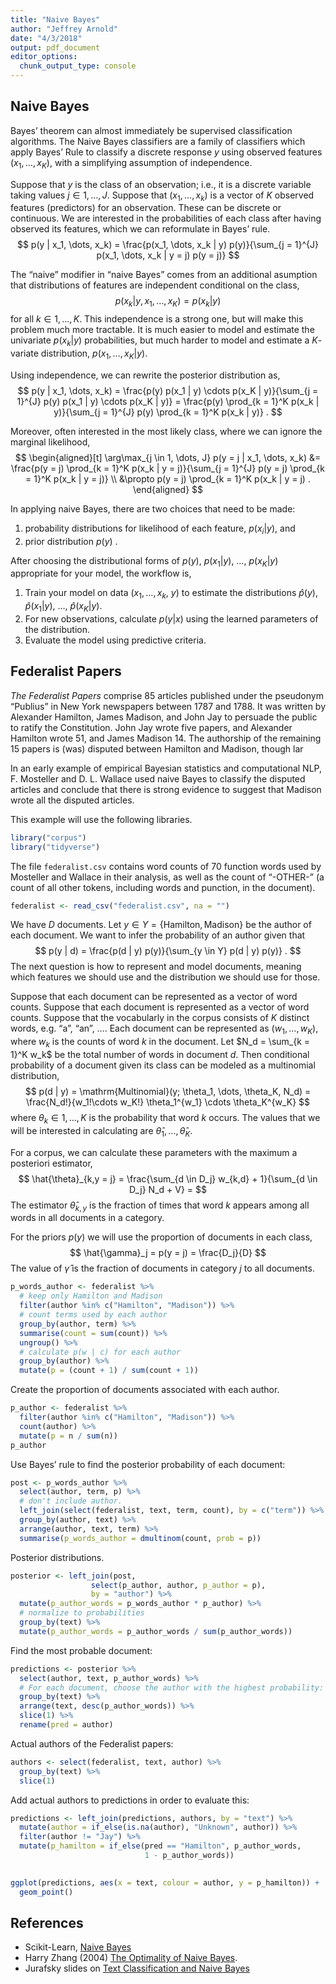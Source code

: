 ```yaml
---
title: "Naive Bayes"
author: "Jeffrey Arnold"
date: "4/3/2018"
output: pdf_document
editor_options: 
  chunk_output_type: console
---
```


## Naive Bayes

Bayes' theorem can almost immediately be supervised classification algorithms.
The Naive Bayes classifiers are a family of classifiers which apply Bayes' Rule to classify a discrete response $y$ using observed features $(x_1, \dots, x_K)$, with a simplifying assumption of independence.

Suppose that $y$ is the class of an observation; i.e., it is a discrete variable taking values $j \in 1, \dots, J$.
Suppose that $(x_1, \dots, x_k)$ is a vector of $K$ observed features (predictors) for an observation.
These can be discrete or continuous.
We are interested in the probabilities of each class after having observed its features, which we can reformulate in Bayes' rule.
$$
p(y | x_1, \dots, x_k) = \frac{p(x_1, \dots, x_k | y) p(y)}{\sum_{j = 1}^{J} p(x_1, \dots, x_k | y = j) p(y = j)}
$$

The "naive" modifier in "naive Bayes" comes from an additional asumption that distributions of features are independent conditional on the class,
$$
p(x_k | y, x_1, \dots, x_K) = p(x_k | y)
$$
for all $k \in 1, \dots, K$.
This independence is a strong one, but will make this problem much more tractable.
It is much easier to model and estimate the univariate $p(x_k | y)$ probabilities, but much
harder to model and estimate a $K$-variate distribution, $p(x_1, \dots, x_K | y)$.

Using independence, we can rewrite the posterior distribution as,
$$
p(y | x_1, \dots, x_k) = \frac{p(y) p(x_1 | y) \cdots p(x_K | y)}{\sum_{j = 1}^{J} p(y) p(x_1 | y) \cdots p(x_K | y)} = \frac{p(y) \prod_{k = 1}^K p(x_k | y)}{\sum_{j = 1}^{J} p(y) \prod_{k = 1}^K p(x_k | y)} .
$$

Moreover, often interested in the most likely class, where we can ignore the marginal likelihood,
$$
\begin{aligned}[t]
\arg\max_{j \in 1, \dots, J} p(y = j | x_1, \dots, x_k) &= \frac{p(y = j) \prod_{k = 1}^K p(x_k | y = j)}{\sum_{j = 1}^{J} p(y = j) \prod_{k = 1}^K p(x_k | y = j)} \\
 &\propto p(y = j) \prod_{k = 1}^K p(x_k | y = j) .
\end{aligned}
$$

In applying naive Bayes, there are two choices that need to be made:

1.  probability distributions for likelihood of each feature, $p(x_i | y)$, and
2.  prior distribution $p(y)$ .

After choosing the distributional forms of $p(y)$, $p(x_1 | y)$, ..., $p(x_K | y)$ appropriate for your model,
the workflow is,

1. Train your model on data ($x_1, \dots, x_k$, $y$) to estimate the distributions $\hat{p}(y)$, $\hat{p}(x_1 | y)$, ..., $\hat{p}(x_K | y)$.
2. For new observations, calculate $p(y | x)$ using the learned parameters of the distribution.
3. Evaluate the model using predictive criteria.



## Federalist Papers


*The Federalist Papers* comprise 85 articles published under the pseudonym “Publius” in New York newspapers between 1787 and 1788.
It was written by Alexander Hamilton, James Madison, and John Jay to persuade the public to ratify the Constitution. John Jay wrote five papers, and Alexander Hamilton wrote 51, and James Madison 14.
The authorship of the remaining 15 papers is (was) disputed between Hamilton and Madison, though lar

In an early example of empirical Bayesian statistics and computational NLP, F. Mosteller and D. L. Wallace used naive Bayes to classify the disputed articles and conclude that there is strong evidence to suggest that Madison wrote all the disputed articles.

This example will use the following libraries.
```r
library("corpus")
library("tidyverse")
```

The file `federalist.csv` contains word counts of 70 function words used by Mosteller and Wallace in their analysis, as well as the count of "-OTHER-" (a count of all other tokens, including words and punction, in the document).
```r
federalist <- read_csv("federalist.csv", na = "")
```

We have $D$ documents. 
Let $y \in Y = \{\text{Hamilton}, \text{Madison} \}$ be the author of each document.
We want to infer the probability of an author given that 
$$
p(y | d) = \frac{p(d | y) p(y)}{\sum_{y \in Y} p(d | y) p(y)} .
$$
The next question is how to represent and model documents, meaning which features we should use and the distribution we should use for those.

Suppose that each document can be represented as a vector of word counts. 
Suppose that each document is represented as a vector of word counts.
Suppose that the vocabularly in the corpus consists of $K$ distinct words, e.g. "a", "an", .... 
Each document can be represented as $(w_1, \dots, w_K)$, where $w_k$ is the counts of word $k$ in the document.
Let $N_d = \sum_{k = 1}^K w_k$ be the total number of words in document $d$.
Then conditional probability of a document given its class can be modeled as a multinomial distribution,
$$
p(d | y) = \mathrm{Multinomial}(y; \theta_1, \dots, \theta_K, N_d) = \frac{N_d!}{w_1!\cdots w_K!} \theta_1^{w_1} \cdots \theta_K^{w_K}
$$
where $\theta_k \in 1, \dots, K$ is the probability that word $k$ occurs.
The values that we will be interested in calculating are $\hat{\theta}_1, \dots, \hat{\theta}_K$.

For a corpus, we can calculate these parameters with the maximum a posteriori estimator,
$$
\hat{\theta}_{k,y = j} = \frac{\sum_{d \in D_j} w_{k,d} + 1}{\sum_{d \in D_j} N_d + V} = 
$$
The estimator $\hat{\theta}_{k,y}$ is the fraction of times that word $k$ appears among all words in all documents in a category.

For the priors $p(y)$ we will use the proportion of documents in each class,
$$
\hat{\gamma}_j = p(y = j) = \frac{D_j}{D}
$$
The value of $\hat{\gamma}$ is the fraction of documents in category $j$ to all documents.

```r
p_words_author <- federalist %>%
  # keep only Hamilton and Madison
  filter(author %in% c("Hamilton", "Madison")) %>%
  # count terms used by each author
  group_by(author, term) %>%
  summarise(count = sum(count)) %>%
  ungroup() %>%
  # calculate p(w | c) for each author
  group_by(author) %>%
  mutate(p = (count + 1) / sum(count + 1))

```

Create the proportion of documents associated with each author. 
```r
p_author <- federalist %>%
  filter(author %in% c("Hamilton", "Madison")) %>%
  count(author) %>%
  mutate(p = n / sum(n))
p_author
```

Use Bayes' rule to find the posterior probability of each document:
```r
post <- p_words_author %>%
  select(author, term, p) %>%
  # don't include author.
  left_join(select(federalist, text, term, count), by = c("term")) %>%
  group_by(author, text) %>%
  arrange(author, text, term) %>%  
  summarise(p_words_author = dmultinom(count, prob = p))
```

Posterior distributions.
```r
posterior <- left_join(post,
                  select(p_author, author, p_author = p), 
                  by = "author") %>%
  mutate(p_author_words = p_words_author * p_author) %>%
  # normalize to probabilities
  group_by(text) %>%
  mutate(p_author_words = p_author_words / sum(p_author_words)) 
```

Find the most probable document:
```r
predictions <- posterior %>%
  select(author, text, p_author_words) %>%
  # For each document, choose the author with the highest probability:
  group_by(text) %>%
  arrange(text, desc(p_author_words)) %>%
  slice(1) %>%
  rename(pred = author) 
```
Actual authors of the Federalist papers:
```r
authors <- select(federalist, text, author) %>%
  group_by(text) %>% 
  slice(1)
```
Add actual authors to predictions in order to evaluate this:
```r
predictions <- left_join(predictions, authors, by = "text") %>%
  mutate(author = if_else(is.na(author), "Unknown", author)) %>%
  filter(author != "Jay") %>%
  mutate(p_hamilton = if_else(pred == "Hamilton", p_author_words,
                              1 - p_author_words))
  
```


```r
ggplot(predictions, aes(x = text, colour = author, y = p_hamilton)) +
  geom_point()
```


## References

- Scikit-Learn, [Naive Bayes](http://scikit-learn.org/stable/modules/naive_bayes.html#multinomial-naive-bayes)
- Harry Zhang (2004) [The Optimality of Naive Bayes](http://www.cs.unb.ca/~hzhang/publications/FLAIRS04ZhangH.pdf).
- Jurafsky slides on [Text Classification and Naive Bayes](https://web.stanford.edu/class/cs124/lec/naivebayes.pdf)

